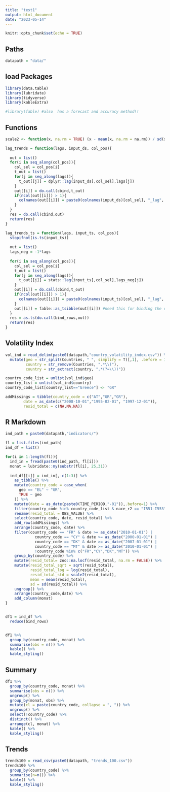 ---
title: "test1"
output: html_document
date: "2023-05-14"
---

```{r setup, include=FALSE}
knitr::opts_chunk$set(echo = TRUE)
```

## Paths
```{r}
datapath = "data/"
```


## load Packages
```{r, cache=FALSE}
library(data.table)
library(lubridate)
library(tidyverse)
library(kableExtra)

#library(fable) #also  has a forecast and accuracy method!!
```

## Functions
```{r}
scale2 <- function(x, na.rm = TRUE) (x - mean(x, na.rm = na.rm)) / sd(x, na.rm)

lag_trends = function(lags, input_ds, col_pos){
  
  out = list()
  for(i in seq_along(col_pos)){
    col_sel = col_pos[i]
    t_out = list()
    for(j in seq_along(lags)){
      t_out[[j]] = dplyr::lag(input_ds[,col_sel],lags[j])
    }
    out[[i]] = do.call(cbind,t_out)
    if(ncol(out[[i]]) > 1){
      colnames(out[[i]]) = paste0(colnames(input_ds)[col_sel], "_lag", lags) 
    }
  }
  res = do.call(cbind,out)
  return(res)
}

lag_trends_ts = function(lags, input_ts, col_pos){
  stopifnot(is.ts(input_ts))
  
  out = list()
  lags_neg = -1*lags
  
  for(i in seq_along(col_pos)){
    col_sel = col_pos[i]
    t_out = list()
    for(j in seq_along(lags)){
      t_out[[j]] = stats::lag(input_ts[,col_sel],lags_neg[j])
    }
    out[[i]] = do.call(cbind,t_out)
    if(ncol(out[[i]]) > 1){
      colnames(out[[i]]) = paste0(colnames(input_ts)[col_sel], "_lag", lags) 
    }
    out[[i]] = fable::as_tsibble(out[[i]]) #need this for binding the data accurately
  }
  res = as.ts(do.call(bind_rows,out))
  return(res)
}
```


## Volatility Index {-}
```{r}

vol_ind = read_delim(paste0(datapath,"country_volatility_index.csv")) %>%
  mutate(geo = str_split(Countries, " ", simplify = T)[,1], .before = 1,
         country = str_remove(Countries, ".*\\("), 
         country = str_extract(country, ".*(?=\\))"))

country_code_list = unlist(vol_ind$geo)
country_list = unlist(vol_ind$country)
country_code_list[country_list=="Greece"] <- "GR"
```

```{r}
addMissings = tibble(country_code = c("AT","GR","GR"),
        date = as_date(c("2008-10-01","1995-02-01", "1997-12-01")),
        resid_total = c(NA,NA,NA))
```

## R Markdown

```{r, results='asis'}
ind_path = paste0(datapath,"indicators/")

fl = list.files(ind_path)
ind_df = list()

for(i in 1:length(fl)){
  ind_in = fread(paste0(ind_path, fl[i]))
  monat = lubridate::my(substr(fl[i], 25,31))
  
  ind_df[[i]] = ind_in[,-c(1:3)] %>% 
    as_tibble() %>%
    mutate(country_code = case_when(
      geo == "EL" ~ "GR",
      TRUE ~ geo
    )) %>%
    mutate(date = as_date(paste0(TIME_PERIOD,"-01")),.before=1) %>%
    filter(country_code %in% country_code_list & nace_r2 == "I551-I553" & unit=="NR" & c_resid == "TOTAL") %>%
    rename(resid_total = OBS_VALUE) %>%
    select(country_code, date, resid_total) %>%
    add_row(addMissings) %>%
    arrange(country_code, date) %>%
    filter(country_code == "FR" & date >= as_date("2010-01-01") | 
             country_code == "CY" & date >= as_date("2000-01-01") | 
             country_code == "DK" & date >= as_date("2007-01-01") | 
             country_code == "MT" & date >= as_date("2010-01-01") |
             !country_code %in% c("FR","CY","DK","MT")) %>%
    group_by(country_code) %>%
    mutate(resid_total= zoo::na.locf(resid_total, na.rm = FALSE)) %>%
    mutate(resid_total_sqrt = sqrt(resid_total),
           resid_total_log = log(resid_total),
           resid_total_std = scale2(resid_total),
           mean = mean(resid_total),
           sd = sd(resid_total)) %>%
    ungroup() %>%
    arrange(country_code,date) %>%
    add_column(monat)
}


df1 = ind_df %>%
  reduce(bind_rows)


df1 %>%
  group_by(country_code, monat) %>%
  summarise(obs = n()) %>%
  kable() %>%
  kable_styling()

```

## Summary
```{r}
df1 %>%
  group_by(country_code, monat) %>%
  summarise(obs = n()) %>%
  ungroup() %>%
  group_by(monat, obs) %>%
  mutate(cl = paste(country_code, collapse = ", ")) %>%
  ungroup() %>%
  select(!country_code) %>%
  distinct() %>%
  arrange(cl, monat) %>%
  kable() %>%
  kable_styling()
```

## Trends
```{r}
trends100 = read_csv(paste0(datapath, "trends_100.csv"))
trends100 %>%
  group_by(country_code) %>%
  summarise(n=n()) %>%
  kable() %>%
  kable_styling()
```

